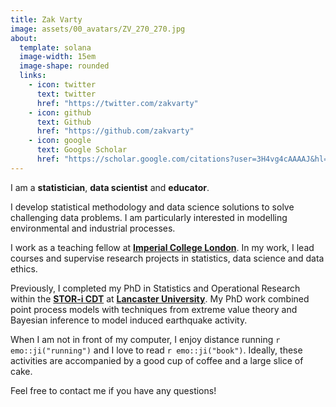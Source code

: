 ```yaml
---
title: Zak Varty
image: assets/00_avatars/ZV_270_270.jpg
about:
  template: solana
  image-width: 15em
  image-shape: rounded
  links:
    - icon: twitter
      text: twitter
      href: "https://twitter.com/zakvarty"
    - icon: github
      text: Github
      href: "https://github.com/zakvarty"
    - icon: google
      text: Google Scholar 
      href: "https://scholar.google.com/citations?user=3H4vg4cAAAAJ&hl=en&oi=ao"
---
```


<!-- jolla trestles _solana_ marquee broadside -->

:::{#hero-heading}

I am a __statistician__, __data scientist__  and __educator__. 

I develop statistical methodology and data science solutions to solve challenging data problems. I am particularly interested in modelling environmental and industrial processes.

I work as a teaching fellow at **[Imperial College London](https://www.imperial.ac.uk/statistics)**. In my work, I lead courses and supervise research projects in statistics, data science and data ethics.

Previously, I completed my PhD in Statistics and Operational Research within the **[STOR-i CDT](https://www.lancaster.ac.uk/stor-i/)** at **[Lancaster University](https://www.lancaster.ac.uk/maths/)**. My PhD work combined point process models with techniques from extreme value theory and Bayesian inference to model induced earthquake activity.

When I am not in front of my computer, I enjoy distance running `r emo::ji("running")` and I love to read `r emo::ji("book")`. Ideally, these activities are accompanied by a good cup of coffee and a large slice of cake.


Feel free to contact me if you have any questions!

:::
<!--
---

## Education

University of California, San Diego | San Diego, CA
PhD in Mathematics | Sep 2011 - June 2015

Macalester College | St. Paul MA
B.A in Economics | Sep 2007 - June 2011

---

## Experience

Wengo Analytics | Head Data Scientist | April 2018 - present

GeoScynce | Chief Analyst | Spet 2012 - April 2018



## Research Interests 

I am interested using statistical reasoning to better understand, explain and predict complex processes. I am particularly interested by problems relating to the environmental sciences or industrial applications. 

I develop models and inference procedures by drawing on a broad range of techniques from statistics and data science. Much of my work has centred around the use of stochastic point process models, Bayesian inference and extreme value theory.

## Statistical Consulting 

In addition to academic research I have experience working as a consultant statistician on a variety of industrial problems including inspection planning, predictive analytics and process optimisation.  

## PhD research
My research focused on developing statistical models to describe and understand earthquakes that are caused by gas extraction in the Netherlands. 
-->


<!-- <center><img src="Groningen_window_europeII-1.png" width="30%"></center> -->

<!--
Human-induced earthquakes are usually smaller in magnitude and fewer in number than their tectonic counterparts. This low-data setting is a challenge to statistical modelling and necessitates the inclusion of domain-expert knowledge. If this low-data setting was not challenging enough, changes in gas extraction and earthquake detection lead to further complications and inefficiencies if standard modelling approaches are used.

My PhD research developed statistical methodology to make most efficient use of the limited available data and extended existing earthquake models to improve understanding of these induced seismic events. 

You can find a copy of my thesis [here](https://www.research.lancs.ac.uk/portal/services/downloadRegister/337085704/2021VartyPhD.pdf). 


## Outputs

### Publications 
*Varty, Z.*, Tawn J.A., Atkinson P.M. and Bierman S. (2021). Inference for extreme earthquake mangitudes accounting for a time-varying measurement process. (preprint on [arXiv](https://arxiv.org/abs/2102.00884))


### Conference and workshop contributions

| Date      | Event | Location |
|-----------|:-----------------|------------------:|
| Jan 2021  | CRG Extremes workshop | Remote. |
| May 2020 | STOR-i time-series and spatial statistics workshop | Remote. | 
| Sept 2019 | Interfaces in extreme value theory workshop| Lancaster, UK. |
| Sept 2019 | Royal Statistical Society conference | Belfast, UK. |
| Aug  2019 | International statistical seismology workshop (StatSei11) | Hakone, JPN.|
| Jul 2019 | GRASPA (Italian Environmetrics Society)| Pescara, IT. |
| Jan 2019 | STOR-i annual conference | Lancaster, UK. |
| Jan 2018 | STOR-i annual conference | Lancaster, UK. |


## Past projects

_A review of simulated annealing techniques:_ Simulated annealing is a metahuristic technique mainly used for combinatorial optimisation. Applications, parallelisation and extensions of the technique were reviewed.

_Inference on censored networks:_ Networks are censored when existing nodes or edges are not observed. Methods for inference under different types of missingness were explored. Master's project supervised by Dr. Christopher Nemeth.

_Computionally intensive methods for modelling houshold epidemics:_
Approximate Bayesian Computation was utilised to allow inference on disease models with intractable likelihoods. Master's dissertation supervised by Prof. Peter Neal.

-->
